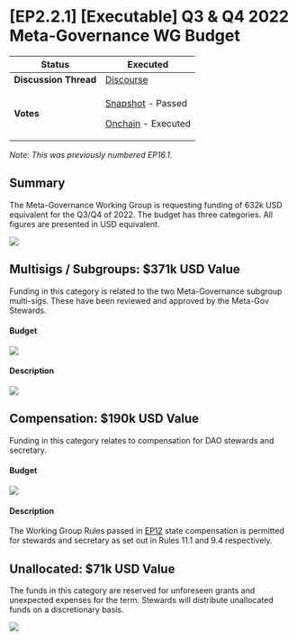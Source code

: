 # \[EP2.2.1] \[Executable] Q3 & Q4 2022 Meta-Governance WG Budget

| **Status**            | Executed                                                                                                                                                                                                                                                                                                                                                             |
| --------------------- | -------------------------------------------------------------------------------------------------------------------------------------------------------------------------------------------------------------------------------------------------------------------------------------------------------------------------------------------------------------------- |
| **Discussion Thread** | [Discourse](https://discuss.ens.domains/t/discuss-the-meta-governance-q3-q4-budget-request/13756)                                                                                                                                                                                                                                                                    |
| **Votes**             | <p><a href="https://snapshot.org/#/ens.eth/proposal/0x46c7294aca8d70ae8213e8e8c6915697c7be1aab731fbb7e534276f7eb0ef2b9">Snapshot</a> - Passed</p><p><a href="https://www.tally.xyz/governance/eip155:1:0x323A76393544d5ecca80cd6ef2A560C6a395b7E3/proposal/21861129347596183989807248258922558214743224135371288783165185538477576992486">Onchain</a> - Executed</p> |

_Note: This was previously numbered EP16.1._

## Summary

The Meta-Governance Working Group is requesting funding of 632k USD equivalent for the Q3/Q4 of 2022. The budget has three categories. All figures are presented in USD equivalent.

![](/dao/proposals/2.2.1-1.png)

## Multisigs / Subgroups: $371k USD Value

Funding in this category is related to the two Meta-Governance subgroup multi-sigs. These have been reviewed and approved by the Meta-Gov Stewards.

#### Budget

![](/dao/proposals/2.2.1-2.png)

#### Description

![](/dao/proposals/2.2.1-3.png)

## Compensation: $190k USD Value

Funding in this category relates to compensation for DAO stewards and secretary.

#### Budget

![](/dao/proposals/2.2.1-4.png)

#### Description

The Working Group Rules passed in [EP12](https://discuss.ens.domains/t/ep12-social-working-group-rules/12953#specification-3) state compensation is permitted for stewards and secretary as set out in Rules 11.1 and 9.4 respectively.

## Unallocated: $71k USD Value

The funds in this category are reserved for unforeseen grants and unexpected expenses for the term. Stewards will distribute unallocated funds on a discretionary basis.

![](/dao/proposals/2.2.1-5.png)
